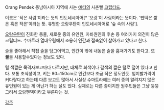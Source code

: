 Orang Pendek
동남아시아 지역에 사는 [[예티]]의 사촌뻘 [[크립티드]].

이름은 '작은 사람'이라는 뜻의 인도네시아어[* '오랑'이 사람이라는 뜻이다. '뻰덱은 짧은 혹은 작은'이라는 뜻. 유명한 오랑우탄이 인도네시아어로 '숲 속의 사람']. 

[[오랑우탄]]이 진화한 동물, 새로운 종의 유인원, 자바원인의 후손 등 여러가지 의견이 많은 크립티드. 수마트라 열대우림에서 조용히 인간과 접촉없이 살아가고 있다고 한다.

술을 좋아해서 직접 술을 담그어먹고, 인간이 밖에 내놓은 술을 훔쳐가기도 한다고. 또 '''불'''을 사용할수있다는 정보도 있다.

털 색깔은 목격자보고마다 다르지만, 대체로 회색이나 갈색의 짧은 털로 덮여 있다고 한다. 보통 초식성이고, 키는 80~150cm로 인간보다 조금 작은 정도인듯. 엄지발가락이 커다랗다고 하는데 다른 보고도 많아서 사실상 수마트라에는 여러 종의 알려지지 않은 유인원이 있는 게 아닌가 하는 설도 있다. 실제로는 다른 종이지만 원주민들은 그냥 뭉뚱그려서 오랑펜덱이라고 부른다는 것.

[[각주]]
